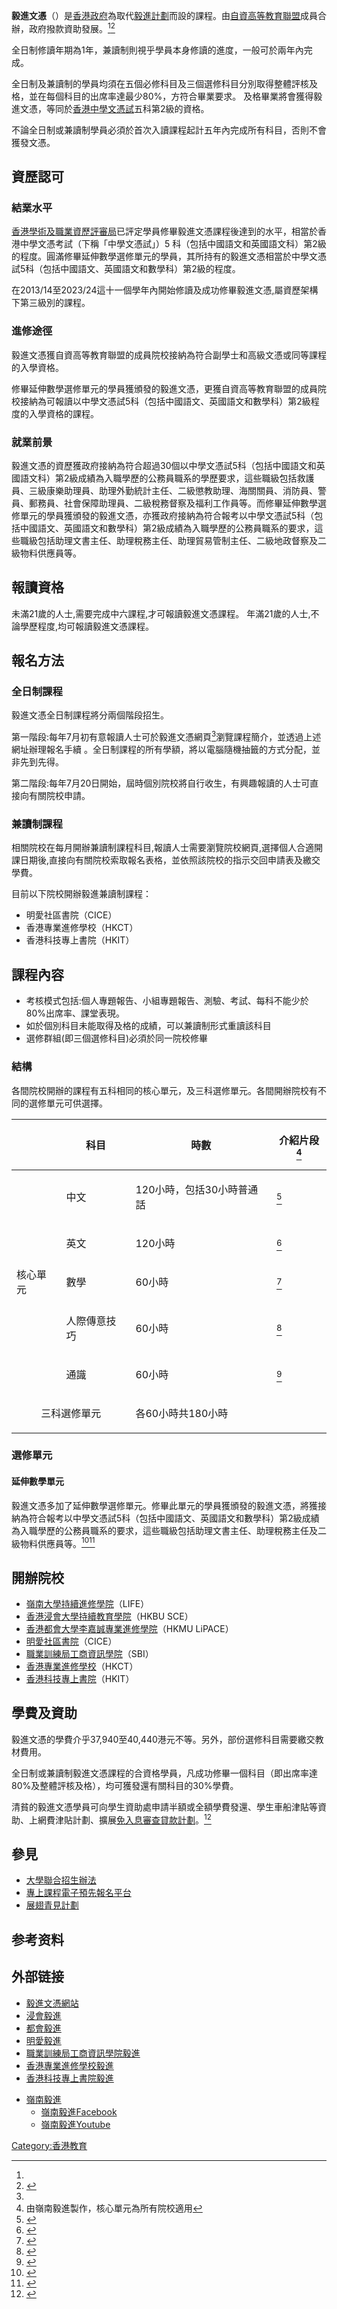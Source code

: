 '''毅進文憑'''（{{lang-en|Diploma Yi Jin}}）是[[香港政府|香港政府]]為取代[[毅進計劃|毅進計劃]]而設的課程。由[[自資高等教育聯盟|自資高等教育聯盟]]成員合辦，政府撥款資助發展。<ref name="教育局" /><ref>{{cite video |date=2012年5月18日 |title=新毅進＠文憑 話你知 |url=http://www.youtube.com/watch?v=uweihPyPdqw |publisher=嶺南毅進 |accessdate=2012年7月24日 }}</ref>

全日制修讀年期為1年，兼讀制則視乎學員本身修讀的進度，一般可於兩年內完成。

全日制及兼讀制的學員均須在五個必修科目及三個選修科目分別取得整體評核及格，並在每個科目的出席率達最少80%，方符合畢業要求。
及格畢業將會獲得毅進文憑，等同於[[香港中學文憑試|香港中學文憑試]]五科第2級的資格。

不論全日制或兼讀制學員必須於首次入讀課程起計五年內完成所有科目，否則不會獲發文憑。

==資歷認可==
===結業水平===
[[香港學術及職業資歷評審局|香港學術及職業資歷評審局]]已評定學員修畢毅進文憑課程後達到的水平，相當於香港中學文憑考試（下稱「中學文憑試」）5 科（包括中國語文和英國語文科）第2級的程度。圓滿修畢延伸數學選修單元的學員，其所持有的毅進文憑相當於中學文憑試5科（包括中國語文、英國語文和數學科）第2級的程度。

在2013/14至2023/24這十一個學年內開始修讀及成功修畢毅進文憑,屬資歷架構下第三級別的課程。

===進修途徑===
毅進文憑獲自資高等教育聯盟的成員院校接納為符合副學士和高級文憑或同等課程的入學資格。

修畢延伸數學選修單元的學員獲頒發的毅進文憑，更獲自資高等教育聯盟的成員院校接納為可報讀以中學文憑試5科（包括中國語文、英國語文和數學科）第2級程度的入學資格的課程。

===就業前景===
毅進文憑的資歷獲政府接納為符合超過30個以中學文憑試5科（包括中國語文和英國語文科）第2級成績為入職學歷的公務員職系的學歷要求，這些職級包括救護員、三級康樂助理員、助理外勤統計主任、二級懲教助理、海關關員、消防員、警員、郵務員、社會保障助理員、二級稅務督察及福利工作員等。而修畢延伸數學選修單元的學員獲頒發的毅進文憑，亦獲政府接納為符合報考以中學文憑試5科（包括中國語文、英國語文和數學科）第2級成績為入職學歷的公務員職系的要求，這些職級包括助理文書主任、助理稅務主任、助理貿易管制主任、二級地政督察及二級物料供應員等。

==報讀資格==
未滿21歲的人士,需要完成中六課程,才可報讀毅進文憑課程。
年滿21歲的人士,不論學歷程度,均可報讀毅進文憑課程。

==報名方法==
===全日制課程===
毅進文憑全日制課程將分兩個階段招生。

第一階段:每年7月初有意報讀人士可於毅進文憑網頁<ref name="official_site" />瀏覽課程簡介，並透過上述網址辦理報名手續 。全日制課程的所有學額，將以電腦隨機抽籤的方式分配，並非先到先得。

第二階段:每年7月20日開始，屆時個別院校將自行收生，有興趣報讀的人士可直接向有關院校申請。

===兼讀制課程===
相關院校在每月開辦兼讀制課程科目,報讀人士需要瀏覽院校網頁,選擇個人合適開課日期後,直接向有關院校索取報名表格，並依照該院校的指示交回申請表及繳交學費。

目前以下院校開辦毅進兼讀制課程：

* 明愛社區書院（CICE）
* 香港專業進修學校（HKCT）
* 香港科技專上書院（HKIT）

==課程內容==
* 考核模式包括:個人專題報告、小組專題報告、測驗、考試、每科不能少於80%出席率、課堂表現。
* 如於個別科目未能取得及格的成績，可以兼讀制形式重讀該科目
* 選修群組(即三個選修科目)必須於同一院校修畢

===結構===
各間院校開辦的課程有五科相同的核心單元，及三科選修單元。各間開辦院校有不同的選修單元可供選擇。

{| class="wikitable"
|-
!
!科目
!時數
!介紹片段<ref>由嶺南毅進製作，核心單元為所有院校適用</ref>
|-
| rowspan=5|核心單元
|中文			
|120小時，包括30小時普通話
|<ref>{{cite video |date=2012年5月11日 |title=新毅進＠一分鐘 中文 |url=http://www.youtube.com/watch?v=fZVV9G6ZnRM&feature=relmfu |publisher=嶺南毅進 |accessdate=2012年7月24日 |archive-url=https://web.archive.org/web/20160919171807/https://www.youtube.com/watch?v=fZVV9G6ZnRM&feature=relmfu |archive-date=2016年9月19日 |dead-url=no }}</ref>
|-
|英文			
|120小時
|<ref>{{cite video |date=2012年5月11日 |title=新毅進＠一分鐘 英文 |url=http://www.youtube.com/watch?v=5_DV8J1SaZA&feature=relmfu |publisher=嶺南毅進 |accessdate=2012年7月24日 |archive-url=https://web.archive.org/web/20160410093227/https://www.youtube.com/watch?v=5_DV8J1SaZA&feature=relmfu |archive-date=2016年4月10日 |dead-url=no }}</ref>
|-
|數學			
|60小時
|<ref>{{cite video |date=2012年5月11日 |title=新毅進＠一分鐘 數學 |url=http://www.youtube.com/watch?v=-HLR9uj-3uM&feature=relmfu |publisher=嶺南毅進 |accessdate=2012年7月24日 |archive-url=https://web.archive.org/web/20160921002511/https://www.youtube.com/watch?v=-HLR9uj-3uM&feature=relmfu |archive-date=2016年9月21日 |dead-url=no }}</ref>
|-
|人際傳意技巧			
|60小時
|<ref>{{cite video |date=2012年5月11日 |title=新毅進●一分鐘 人際傳意技巧 |url=http://www.youtube.com/watch?v=BsDODDrTt40&feature=relmfu |publisher=嶺南毅進 |accessdate=2012年7月24日 |archive-date=2020年7月28日 |archive-url=https://web.archive.org/web/20200728193014/https://www.youtube.com/watch?v=BsDODDrTt40&feature=relmfu |dead-url=no }}</ref>
|-
|通識			
|60小時
|<ref>{{cite video |date=2012年5月11日 |title=新毅進＠一分鐘 通識教育 |url=http://www.youtube.com/watch?v=CIIha-cwnlU&feature=relmfu |publisher=嶺南毅進 |accessdate=2012年7月24日 |archive-url=https://web.archive.org/web/20161016092308/https://www.youtube.com/watch?v=CIIha-cwnlU&feature=relmfu |archive-date=2016年10月16日 |dead-url=no }}</ref>
|-
| colspan=2 align="center"|三科選修單元
|各60小時共180小時
|
|}

===選修單元===
====延伸數學單元====
毅進文憑多加了延伸數學選修單元。修畢此單元的學員獲頒發的毅進文憑，將獲接納為符合報考以中學文憑試5科（包括中國語文、英國語文和數學科）第2級成績為入職學歷的公務員職系的要求，這些職級包括助理文書主任、助理稅務主任及二級物料供應員等。<ref name="教育局">{{cite news|url=http://334.edb.hkedcity.net/pathways-06.php|title=2012新高中畢業生多元出路|publisher=[[教育局_(香港)|教育局]]|date=2012年5月12日|accessdate=2012年7月24日|archive-url=https://web.archive.org/web/20120717054815/http://334.edb.hkedcity.net/pathways-06.php|archive-date=2012年7月17日|dead-url=no}}</ref><ref name="嶺南延伸數學">{{cite video |date=2012年5月18日 |title=新毅進＠一分鐘 延伸數學 |url=http://www.youtube.com/watch?v=xGq4dk2emQM |publisher=嶺南毅進 |accessdate=2012年7月24日 }}</ref>

==開辦院校==
*[[嶺南大學持續進修學院|嶺南大學持續進修學院]]（LIFE）
*[[香港浸會大學持續教育學院|香港浸會大學持續教育學院]]（HKBU SCE）
*[[香港都會大學李嘉誠專業進修學院|香港都會大學李嘉誠專業進修學院]]（HKMU LiPACE）
*[[明愛社區書院|明愛社區書院]]（CICE）
*[[職業訓練局工商資訊學院|職業訓練局工商資訊學院]]（SBI）
*[[香港專業進修學校|香港專業進修學校]]（HKCT）
*[[香港科技專上書院|香港科技專上書院]]（HKIT）

==學費及資助==
毅進文憑的學費介乎37,940至40,440港元不等。另外，部份選修科目需要繳交教材費用。

全日制或兼讀制毅進文憑課程的合資格學員，凡成功修畢一個科目（即出席率達80%及整體評核及格），均可獲發還有關科目的30%學費。

清貧的毅進文憑學員可向學生資助處申請半額或全額學費發還、學生車船津貼等資助、上網費津貼計劃、擴展[[免入息審查貸款計劃|免入息審查貸款計劃]]。<ref>{{cite web|title=毅進 - 學費及資助安排|url=http://www.yijin.edu.hk/tc_chi/fee_financial.html|accessdate=2015-07-17|archive-url=https://web.archive.org/web/20150719192940/http://www.yijin.edu.hk/tc_chi/fee_financial.html|archive-date=2015-07-19|dead-url=no}}</ref>

==參見==
* [[大學聯合招生辦法|大學聯合招生辦法]]
* [[專上課程電子預先報名平台|專上課程電子預先報名平台]]
* [[展翅青見計劃|展翅青見計劃]]

== 参考资料 ==
{{reflist}}

== 外部链接 ==
*[http://www.yjd.edu.hk 毅進文憑網站] {{Wayback|url=http://www.yjd.edu.hk/ |date=20120606225705 }}
*[https://www.sce.hkbu.edu.hk/tc/programme/diploma-yi-jin/ 浸會毅進] {{Wayback|url=https://www.sce.hkbu.edu.hk/tc/programme/diploma-yi-jin/ |date=20190822084746 }}
*[http://www.hkmu.edu.hk/lipace/dyj 都會毅進]
*[http://www.cice.edu.hk/yj/course_feature.asp 明愛毅進] {{Wayback|url=http://www.cice.edu.hk/yj/course_feature.asp |date=20201130200448 }}
*[https://www.vtc.edu.hk/sbi/yijin/ 職業訓練局工商資訊學院毅進] {{Wayback|url=https://www.vtc.edu.hk/sbi/yijin/ |date=20200728193040 }}
*[http://hkctdyj.edu.hk/tc 香港專業進修學校毅進]
*[http://yijinhkit.edu.hk/web4/main.php 香港科技專上書院毅進] {{Wayback|url=http://yijinhkit.edu.hk/web4/main.php |date=20210124034251 }}

*[https://life.ln.edu.hk/yijin/ 嶺南毅進] {{Wayback|url=https://life.ln.edu.hk/yijin/ |date=20200728193056 }}
** [https://www.facebook.com/lnyijin/ 嶺南毅進Facebook] {{Wayback|url=https://www.facebook.com/lnyijin/ |date=20200728193126 }}
** [http://www.youtube.com/lingnanpyj 嶺南毅進Youtube]


[[Category:香港教育|Category:香港教育]]